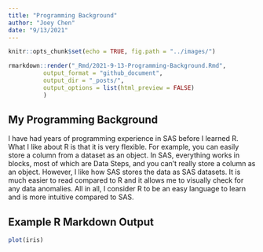 ```yaml
---
title: "Programming Background"
author: "Joey Chen"
date: "9/13/2021"
---
```


```r
knitr::opts_chunk$set(echo = TRUE, fig.path = "../images/")
```


```r
rmarkdown::render("_Rmd/2021-9-13-Programming-Background.Rmd", 
          output_format = "github_document", 
          output_dir = "_posts/",
          output_options = list(html_preview = FALSE)
          )
```

## My Programming Background

I have had years of programming experience in SAS before I learned R. What I like about R is that it is very flexible. For example, you can easily store a column from a dataset as an object. In SAS, everything works in blocks, most of which are Data Steps, and you can't really store a column as an object. However, I like how SAS stores the data as SAS datasets. It is much easier to read compared to R and it allows me to visually check for any data anomalies. All in all, I consider R to be an easy language to learn and is more intuitive compared to SAS.


## Example R Markdown Output

```r
plot(iris)
```


